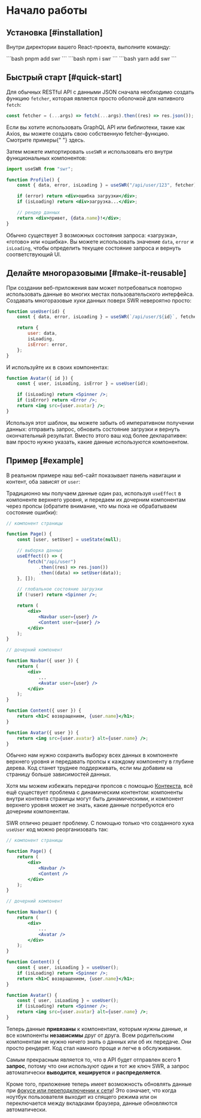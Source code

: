 
# Начало работы

## Установка [#installation]

Внутри директории вашего React-проекта, выполните команду:

<Tabs>
    <Tab title={"pnpm"}>```bash pnpm add swr ```</Tab>
    <Tab title={"npm"}>```bash npm i swr ```</Tab>
    <Tab title={"yarn"}>```bash yarn add swr ```</Tab>
</Tabs>

## Быстрый старт [#quick-start]

Для обычных RESTful API с данными JSON сначала необходимо создать функцию `fetcher`, которая является
просто оболочкой для нативного `fetch`:

```jsx
const fetcher = (...args) => fetch(...args).then((res) => res.json());
```

<Callout emoji="💡">
    Если вы хотите использовать GraphQL API или библиотеки, такие как Axios, вы можете создать свою собственную fetcher-функцию. Смотрите примеры{" "}
    <Link href="/docs/data-fetching">здесь</Link>.
</Callout>

Затем можете импортировать `useSWR` и использовать его внутри функциональных компонентов:

```jsx
import useSWR from "swr";

function Profile() {
    const { data, error, isLoading } = useSWR("/api/user/123", fetcher);

    if (error) return <div>ошибка загрузки</div>;
    if (isLoading) return <div>загрузка...</div>;

    // рендер данных
    return <div>привет, {data.name}!</div>;
}
```

Обычно существует 3 возможных состояния запроса: «загрузка», «готово» или «ошибка». Вы можете использовать
значение `data`, `error` и `isLoading`, чтобы определить текущее состояние запроса и вернуть соответствующий UI.

## Делайте многоразовыми [#make-it-reusable]

При создании веб-приложения вам может потребоваться повторно использовать данные во многих местах
пользовательского интерфейса. Создавать многоразовые хуки данных поверх SWR невероятно просто:

```jsx
function useUser(id) {
    const { data, error, isLoading } = useSWR(`/api/user/${id}`, fetcher);

    return {
        user: data,
        isLoading,
        isError: error,
    };
}
```

И используйте их в своих компонентах:

```jsx
function Avatar({ id }) {
    const { user, isLoading, isError } = useUser(id);

    if (isLoading) return <Spinner />;
    if (isError) return <Error />;
    return <img src={user.avatar} />;
}
```

Используя этот шаблон, вы можете забыть об императивном получении данных: отправить запрос,
обновить состояние загрузки и вернуть окончательный результат. Вместо этого ваш код более декларативен:
вам просто нужно указать, какие данные используются компонентом.

## Пример [#example]

В реальном примере наш веб-сайт показывает панель навигации и контент, оба зависят от `user`:


<div className="mt-8">
    <Welcome />
</div>

Традиционно мы получаем данные один раз, используя `useEffect` в компоненте верхнего уровня,
и передаем их дочерним компонентам через пропсы (обратите внимание, что мы пока не обрабатываем
состояние ошибки):

```jsx {7-11,17,18,27}
// компонент страницы

function Page() {
    const [user, setUser] = useState(null);

    // выборка данных
    useEffect(() => {
        fetch("/api/user")
            .then((res) => res.json())
            .then((data) => setUser(data));
    }, []);

    // глобальное состояние загрузки
    if (!user) return <Spinner />;

    return (
        <div>
            <Navbar user={user} />
            <Content user={user} />
        </div>
    );
}

// дочерний компонент

function Navbar({ user }) {
    return (
        <div>
            ...
            <Avatar user={user} />
        </div>
    );
}

function Content({ user }) {
    return <h1>С возвращением, {user.name}</h1>;
}

function Avatar({ user }) {
    return <img src={user.avatar} alt={user.name} />;
}
```

Обычно нам нужно сохранить выборку всех данных в компоненте верхнего уровня и передавать пропсы
к каждому компоненту в глубине дерева. Код станет труднее поддерживать, если мы добавим на страницу
больше зависимостей данных.

Хотя мы можем избежать передачи пропсов с помощью [Контекста](https://ru.reactjs.org/docs/context.html),
всё ещё существует проблема с динамическим контентом: компоненты внутри контента страницы могут быть
динамическими, и компонент верхнего уровня может не знать, какие данные потребуются его дочерним компонентам.

SWR отлично решает проблему. С помощью только что созданного хука `useUser` код можно реорганизовать так:

```jsx {20,26}
// компонент страницы

function Page() {
    return (
        <div>
            <Navbar />
            <Content />
        </div>
    );
}

// дочерний компонент

function Navbar() {
    return (
        <div>
            ...
            <Avatar />
        </div>
    );
}

function Content() {
    const { user, isLoading } = useUser();
    if (isLoading) return <Spinner />;
    return <h1>С возвращением, {user.name}</h1>;
}

function Avatar() {
    const { user, isLoading } = useUser();
    if (isLoading) return <Spinner />;
    return <img src={user.avatar} alt={user.name} />;
}
```

Теперь данные **привязаны** к компонентам, которым нужны данные, и все компоненты **независимы**
друг от друга. Всем родительским компонентам не нужно ничего знать о данных или об их передаче.
Они просто рендерят. Код стал намного проще и легче в обслуживании.

Самым прекрасным является то, что в API будет отправлен всего **1 запрос**, потому что они используют
один и тот же ключ SWR, а запрос автоматически **выводится**, **кешируется** и **распределяется**.

Кроме того, приложение теперь имеет возможность обновлять данные при [фокусе или переподключении к сети](/docs/revalidation)!
Это означает, что когда ноутбук пользователя выходит из спящего режима или он переключается
между вкладками браузера, данные обновляются автоматически.
